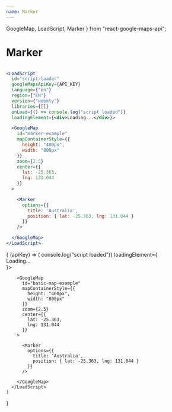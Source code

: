 ```yaml
---
name: Marker
---
```


  GoogleMap,
  LoadScript,
  Marker
} from "react-google-maps-api";

# Marker

```jsx

<LoadScript
  id="script-loader"
  googleMapsApiKey={API_KEY}
  language={"en"}
  region={"EN"}
  version={"weekly"}
  libraries={[]}
  onLoad={() => console.log("script loaded")}
  loadingElement={<div>Loading...</div>}>

  <GoogleMap
    id="marker-example"
    mapContainerStyle={{
      height: "400px",
      width: "800px"
    }}
    zoom={2.5}
    center={{
      lat: -25.363,
      lng: 131.044
    }}
  >

    <Marker
      options={{
        title: 'Australia',
        position: { lat: -25.363, lng: 131.044 }
      }}
    />

  </GoogleMap>
</LoadScript>
```
<WithApiKey>
  {
    (apiKey) => (
      <LoadScript
        id="script-loader"
        googleMapsApiKey={apiKey}
        language={"en"}
        region={"EN"}
        version={"weekly"}
        libraries={[]}
        onLoad={() => console.log("script loaded")}
        loadingElement={<div>Loading...</div>}>

        <GoogleMap
          id="basic-map-example"
          mapContainerStyle={{
            height: "400px",
            width: "800px"
          }}
          zoom={2.5}
          center={{
            lat: -25.363,
            lng: 131.044
          }}
        >

          <Marker
            options={{
              title: 'Australia',
              position: { lat: -25.363, lng: 131.044 }
            }}
          />

        </GoogleMap>
      </LoadScript>
    )

}

</WithApiKey>

